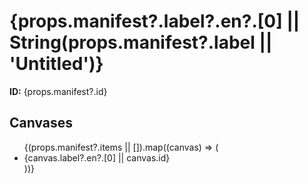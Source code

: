 # {props.manifest?.label?.en?.[0] || String(props.manifest?.label || 'Untitled')}

<p>
  <strong>ID:</strong> {props.manifest?.id}
</p>

<Viewer iiifContent={props.manifest.id} />

<HelloWorld />

## Canvases

<ul>
  {(props.manifest?.items || []).map((canvas) => (
    <li key={canvas.id}>{canvas.label?.en?.[0] || canvas.id}</li>
  ))}
</ul>
